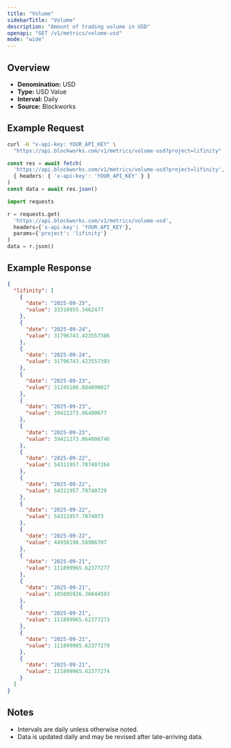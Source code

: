 ```yaml
---
title: "Volume"
sidebarTitle: "Volume"
description: "Amount of trading volume in USD"
openapi: "GET /v1/metrics/volume-usd"
mode: "wide"
---
```


## Overview

- **Denomination:** USD
- **Type:** USD Value
- **Interval:** Daily
- **Source:** Blockworks

## Example Request

<CodeGroup>

```bash cURL
curl -H "x-api-key: YOUR_API_KEY" \
  "https://api.blockworks.com/v1/metrics/volume-usd?project=lifinity"
```

```typescript TypeScript
const res = await fetch(
  'https://api.blockworks.com/v1/metrics/volume-usd?project=lifinity',
  { headers: { 'x-api-key': 'YOUR_API_KEY' } }
)
const data = await res.json()
```

```python Python
import requests

r = requests.get(
  'https://api.blockworks.com/v1/metrics/volume-usd',
  headers={'x-api-key': 'YOUR_API_KEY'},
  params={'project': 'lifinity'}
)
data = r.json()
```

</CodeGroup>

## Example Response

```json
{
  "lifinity": [
    {
      "date": "2025-09-25",
      "value": 33310955.3462477
    },
    {
      "date": "2025-09-24",
      "value": 31796743.423557386
    },
    {
      "date": "2025-09-24",
      "value": 31796743.423557393
    },
    {
      "date": "2025-09-23",
      "value": 31245106.884890027
    },
    {
      "date": "2025-09-23",
      "value": 39421273.06400677
    },
    {
      "date": "2025-09-23",
      "value": 39421273.064006746
    },
    {
      "date": "2025-09-22",
      "value": 54311957.787407264
    },
    {
      "date": "2025-09-22",
      "value": 54311957.78740729
    },
    {
      "date": "2025-09-22",
      "value": 54311957.7874073
    },
    {
      "date": "2025-09-22",
      "value": 44958198.58986707
    },
    {
      "date": "2025-09-21",
      "value": 111899965.62377277
    },
    {
      "date": "2025-09-21",
      "value": 105695926.36044593
    },
    {
      "date": "2025-09-21",
      "value": 111899965.62377273
    },
    {
      "date": "2025-09-21",
      "value": 111899965.62377279
    },
    {
      "date": "2025-09-21",
      "value": 111899965.62377274
    }
  ]
}
```

## Notes
- Intervals are daily unless otherwise noted.
- Data is updated daily and may be revised after late-arriving data.